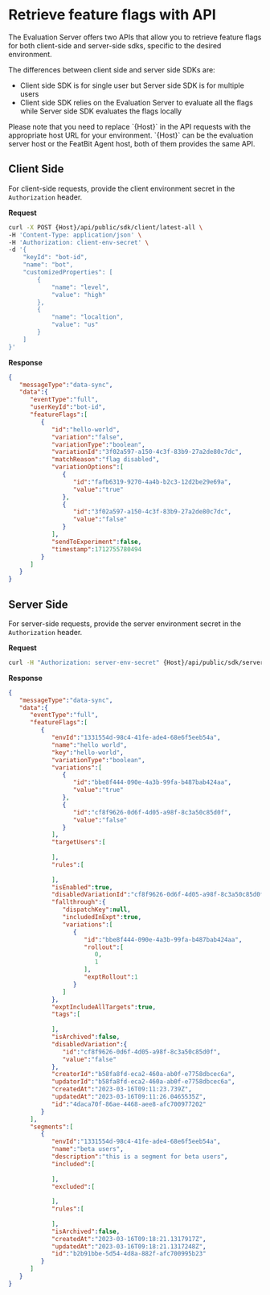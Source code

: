 
# Retrieve feature flags with API

The Evaluation Server offers two APIs that allow you to retrieve feature flags for both client-side and server-side sdks, specific to the desired environment.

The differences between client side and server side SDKs are:

* Client side SDK is for single user but Server side SDK is for multiple users
* Client side SDK relies on the Evaluation Server to evaluate all the flags while Server side SDK evaluates the flags locally

<Callout type="info" emoji="ℹ️">
Please note that you need to replace `{Host}` in the API requests with the appropriate host URL for your environment. `{Host}` can be the evaluation server host or the FeatBit Agent host, both of them provides the same API.
</Callout>

## Client Side

For client-side requests, provide the client environment secret in the `Authorization` header.

**Request**

```bash
curl -X POST {Host}/api/public/sdk/client/latest-all \
-H 'Content-Type: application/json' \
-H 'Authorization: client-env-secret' \
-d '{
    "keyId": "bot-id",
    "name": "bot",
    "customizedProperties": [
        {
            "name": "level",
            "value": "high"
        },
        {
            "name": "localtion",
            "value": "us"
        }
    ]
}'
```

**Response**

```json
{
   "messageType":"data-sync",
   "data":{
      "eventType":"full",
      "userKeyId":"bot-id",
      "featureFlags":[
         {
            "id":"hello-world",
            "variation":"false",
            "variationType":"boolean",
            "variationId":"3f02a597-a150-4c3f-83b9-27a2de80c7dc",
            "matchReason":"flag disabled",
            "variationOptions":[
               {
                  "id":"fafb6319-9270-4a4b-b2c3-12d2be29e69a",
                  "value":"true"
               },
               {
                  "id":"3f02a597-a150-4c3f-83b9-27a2de80c7dc",
                  "value":"false"
               }
            ],
            "sendToExperiment":false,
            "timestamp":1712755780494
         }
      ]
   }
}
```

## Server Side

For server-side requests, provide the server environment secret in the `Authorization` header.

**Request**

```bash
curl -H "Authorization: server-env-secret" {Host}/api/public/sdk/server/latest-all
```

**Response**

```json
{
   "messageType":"data-sync",
   "data":{
      "eventType":"full",
      "featureFlags":[
         {
            "envId":"1331554d-98c4-41fe-ade4-68e6f5eeb54a",
            "name":"hello world",
            "key":"hello-world",
            "variationType":"boolean",
            "variations":[
               {
                  "id":"bbe8f444-090e-4a3b-99fa-b487bab424aa",
                  "value":"true"
               },
               {
                  "id":"cf8f9626-0d6f-4d05-a98f-8c3a50c85d0f",
                  "value":"false"
               }
            ],
            "targetUsers":[
               
            ],
            "rules":[
               
            ],
            "isEnabled":true,
            "disabledVariationId":"cf8f9626-0d6f-4d05-a98f-8c3a50c85d0f",
            "fallthrough":{
               "dispatchKey":null,
               "includedInExpt":true,
               "variations":[
                  {
                     "id":"bbe8f444-090e-4a3b-99fa-b487bab424aa",
                     "rollout":[
                        0,
                        1
                     ],
                     "exptRollout":1
                  }
               ]
            },
            "exptIncludeAllTargets":true,
            "tags":[
               
            ],
            "isArchived":false,
            "disabledVariation":{
               "id":"cf8f9626-0d6f-4d05-a98f-8c3a50c85d0f",
               "value":"false"
            },
            "creatorId":"b58fa8fd-eca2-460a-ab0f-e7758dbcec6a",
            "updatorId":"b58fa8fd-eca2-460a-ab0f-e7758dbcec6a",
            "createdAt":"2023-03-16T09:11:23.739Z",
            "updatedAt":"2023-03-16T09:11:26.0465535Z",
            "id":"4daca70f-86ae-4468-aee8-afc700977202"
         }
      ],
      "segments":[
         {
            "envId":"1331554d-98c4-41fe-ade4-68e6f5eeb54a",
            "name":"beta users",
            "description":"this is a segment for beta users",
            "included":[
               
            ],
            "excluded":[
               
            ],
            "rules":[
               
            ],
            "isArchived":false,
            "createdAt":"2023-03-16T09:18:21.1317917Z",
            "updatedAt":"2023-03-16T09:18:21.1317248Z",
            "id":"b2b91bbe-5d54-4d8a-882f-afc700995b23"
         }
      ]
   }
}
```

